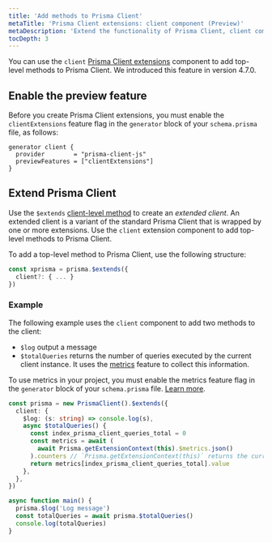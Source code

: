 ```yaml
---
title: 'Add methods to Prisma Client'
metaTitle: 'Prisma Client extensions: client component (Preview)'
metaDescription: 'Extend the functionality of Prisma Client, client component'
tocDepth: 3
---
```


<TopBlock>

You can use the `client` [Prisma Client extensions](/concepts/components/prisma-client/client-extensions) component to add top-level methods to Prisma Client. We introduced this feature in version 4.7.0.

</TopBlock>

## Enable the preview feature

Before you create Prisma Client extensions, you must enable the `clientExtensions` feature flag in the `generator` block of your `schema.prisma` file, as follows:

```prisma
generator client {
  provider        = "prisma-client-js"
  previewFeatures = ["clientExtensions"]
}
```

## Extend Prisma Client

Use the `$extends` [client-level method](/reference/api-reference/prisma-client-reference#client-methods) to create an _extended client_. An extended client is a variant of the standard Prisma Client that is wrapped by one or more extensions. Use the `client` extension component to add top-level methods to Prisma Client.

To add a top-level method to Prisma Client, use the following structure:

```ts
const xprisma = prisma.$extends({
  client?: { ... }
})
```

### Example

The following example uses the `client` component to add two methods to the client:

- `$log` output a message
- `$totalQueries` returns the number of queries executed by the current client instance. It uses the [metrics](/concepts/components/prisma-client/metrics) feature to collect this information.

<Admonition type="info">

To use metrics in your project, you must enable the metrics feature flag in the `generator` block of your `schema.prisma` file. [Learn more](/concepts/components/prisma-client/metrics#step-2-enable-the-feature-flag-in-the-prisma-schema-file).

</Admonition>

```ts
const prisma = new PrismaClient().$extends({
  client: {
    $log: (s: string) => console.log(s),
    async $totalQueries() {
      const index_prisma_client_queries_total = 0
      const metrics = await (
        await Prisma.getExtensionContext(this).$metrics.json()
      ).counters // `Prisma.getExtensionContext(this)` returns the current client instance
      return metrics[index_prisma_client_queries_total].value
    },
  },
})

async function main() {
  prisma.$log('Log message')
  const totalQueries = await prisma.$totalQueries()
  console.log(totalQueries)
}
```
